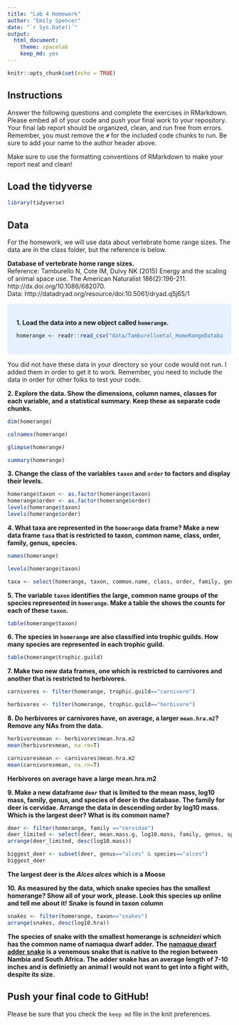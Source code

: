```yaml
---
title: "Lab 4 Homework"
author: "Emily Spencer"
date: "`r Sys.Date()`"
output:
  html_document: 
    theme: spacelab
    keep_md: yes
---
```


```r
knitr::opts_chunk$set(echo = TRUE)
```

## Instructions
Answer the following questions and complete the exercises in RMarkdown. Please embed all of your code and push your final work to your repository. Your final lab report should be organized, clean, and run free from errors. Remember, you must remove the `#` for the included code chunks to run. Be sure to add your name to the author header above.  

Make sure to use the formatting conventions of RMarkdown to make your report neat and clean!  

## Load the tidyverse
```r
library(tidyverse)
```

## Data
For the homework, we will use data about vertebrate home range sizes. The data are in the class folder, but the reference is below.  

**Database of vertebrate home range sizes.**  
Reference: Tamburello N, Cote IM, Dulvy NK (2015) Energy and the scaling of animal space use. The American Naturalist 186(2):196-211. http://dx.doi.org/10.1086/682070.  
Data: http://datadryad.org/resource/doi:10.5061/dryad.q5j65/1  

<style>
div.blue { background-color:#e6f0ff; border-radius: 5px; padding: 20px;}
</style>
<div class = "blue">
**1. Load the data into a new object called `homerange`.**
```r
homerange <- readr::read_csv("data/Tamburelloetal_HomeRangeDatabase.csv")
```
</div>

You did not have these data in your directory so your code would not run. I added them in order to get it to work. Remember, you need to include the data in order for other folks to test your code.  

**2. Explore the data. Show the dimensions, column names, classes for each variable, and a statistical summary. Keep these as separate code chunks.**  
```r
dim(homerange)
```

```r
colnames(homerange)
```

```r
glimpse(homerange)
```

```r
summary(homerange)
```

**3. Change the class of the variables `taxon` and `order` to factors and display their levels.**  
```r
homerange$taxon <- as.factor(homerange$taxon)
homerange$order <- as.factor(homerange$order)
levels(homerange$taxon)
levels(homerange$order)
```

**4. What taxa are represented in the `homerange` data frame? Make a new data frame `taxa` that is restricted to taxon, common name, class, order, family, genus, species.**  
```r
names(homerange)
```

```r
levels(homerange$taxon)
```

```r
taxa <- select(homerange, taxon, common.name, class, order, family, genus, species)
```

**5. The variable `taxon` identifies the large, common name groups of the species represented in `homerange`. Make a table the shows the counts for each of these `taxon`.**  
```r
table(homerange$taxon)
```

**6. The species in `homerange` are also classified into trophic guilds. How many species are represented in each trophic guild.**  
```r
table(homerange$trophic.guild)
```

**7. Make two new data frames, one which is restricted to carnivores and another that is restricted to herbivores.**  
```r
carnivores <- filter(homerange, trophic.guild=="carnivore")
```

```r
herbivores <- filter(homerange, trophic.guild=="herbivore")
```

**8. Do herbivores or carnivores have, on average, a larger `mean.hra.m2`? Remove any NAs from the data.**  
```r
herbivoresmean <- herbivores$mean.hra.m2
mean(herbivoresmean, na.rm=T)
```

```r
carnivoresmean <- carnivores$mean.hra.m2
mean(carnivoresmean, na.rn=T)
```
**Herbivores on average have a large mean.hra.m2**

**9. Make a new dataframe `deer` that is limited to the mean mass, log10 mass, family, genus, and species of deer in the database. The family for deer is cervidae. Arrange the data in descending order by log10 mass. Which is the largest deer? What is its common name?**  

```r
deer <- filter(homerange, family =="cervidae")
deer_limited <- select(deer, mean.mass.g, log10.mass, family, genus, species)
arrange(deer_limited, desc(log10.mass))
```

```r
biggest_deer <- subset(deer, genus=="alces" & species=="alces")
biggest_deer
```

**The largest deer is the *Alces alces* which is a Moose**

**10. As measured by the data, which snake species has the smallest homerange? Show all of your work, please. Look this species up online and tell me about it!** **Snake is found in taxon column**    
```r
snakes <- filter(homerange, taxon=="snakes")
arrange(snakes, desc(log10.hra))
```
**The species of snake with the smallest homerange is *schneideri* which has the common name of namaqua dwarf adder.**
**The [namaque dwarf adder snake](https://en.wikipedia.org/wiki/Bitis_schneideri) is a venemous snake that is native to the region between Nambia and South Africa. The adder snake has an average length of 7-10 inches and is definietly an animal I would not want to get into a fight with, despite its size.**

## Push your final code to GitHub!
Please be sure that you check the `keep md` file in the knit preferences.   